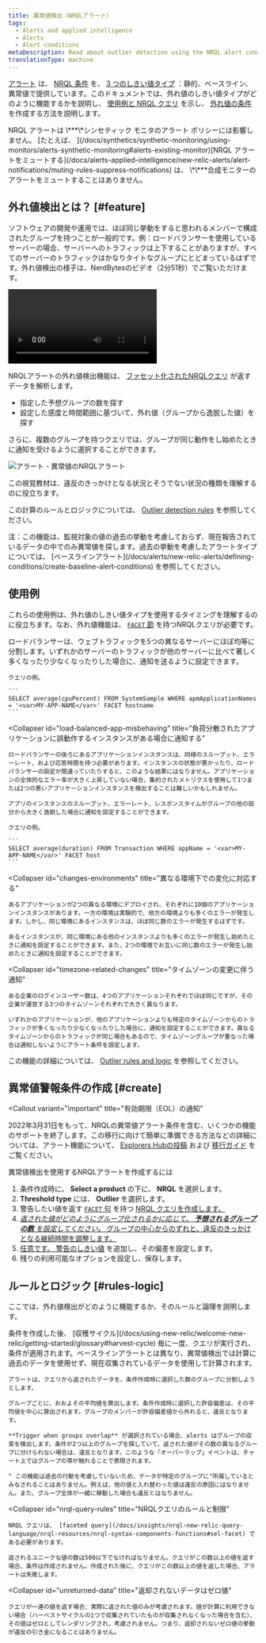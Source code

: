 ```yaml
---
title: 異常値検出（NRQLアラート）
tags:
  - Alerts and applied intelligence
  - Alerts
  - Alert conditions
metaDescription: Read about outlier detection using the NRQL alert condition type.
translationType: machine
---
```



[アラート](/docs/alerts/new-relic-alerts/getting-started/introduction-new-relic-alerts) は、 [NRQL 条件](/docs/alerts/new-relic-alerts/defining-conditions/create-alert-conditions-nrql-queries) を、 [3 つのしきい値タイプ](/docs/alerts/new-relic-alerts/defining-conditions/create-alert-conditions-nrql-queries#threshold-types) ：静的、ベースライン、異常値で提供しています。このドキュメントでは、外れ値のしきい値タイプがどのように機能するかを説明し、 [使用例と NRQL クエリ](#example-use-cases) を示し、 [外れ値の条件](#create) を作成する方法を説明します。

<Callout variant="important">
  NRQL アラートは \***\*シンセティック モニタのアラート ポリシーには影響しません。 [たとえば、 ](/docs/synthetics/synthetic-monitoring/using-monitors/alerts-synthetic-monitoring#alerts-existing-monitor)[NRQL アラートをミュートする](/docs/alerts-applied-intelligence/new-relic-alerts/alert-notifications/muting-rules-suppress-notifications) は、 \*\***合成モニターのアラートをミュートすることはありません。
</Callout>

## 外れ値検出とは？ [#feature]

ソフトウェアの開発や運用では、ほぼ同じ挙動をすると思われるメンバーで構成されたグループを持つことが一般的です。例：ロードバランサーを使用しているサーバーの場合、サーバーへのトラフィックは上下することがありますが、すべてのサーバーのトラフィックはかなりタイトなグループにとどまっているはずです。外れ値検出の様子は、NerdBytesのビデオ（2分51秒）でご覧いただけます。

<Video
  id="_Hh7HZViJW8"
  type="youtube"
/>

NRQLアラートの外れ値検出機能は、 [ファセット化されたNRQLクエリ](/docs/insights/nrql-new-relic-query-language/nrql-resources/nrql-syntax-components-functions#sel-facet) が返すデータを解析します。

* 指定した予想グループの数を探す
* 設定した感度と時間範囲に基づいて、外れ値（グループから逸脱した値）を探す

さらに、複数のグループを持つクエリでは、グループが同じ動作をし始めたときに通知を受けるように選択することができます。

<img
  src={nrqlOutlierViolations}
  title="NRQL_outlier_violations.png"
  alt="アラート - 異常値のNRQLアラート"
/>

<figcaption>
  この視覚教材は、違反のきっかけとなる状況とそうでない状況の種類を理解するのに役立ちます。
</figcaption>

この計算のルールとロジックについては、 [Outlier detection rules](#rules-logic) を参照してください。

<Callout variant="tip">
  注：この機能は、監視対象の値の過去の挙動を考慮しておらず、現在報告されているデータの中でのみ異常値を探します。過去の挙動を考慮したアラートタイプについては、 [ベースラインアラート](/docs/alerts/new-relic-alerts/defining-conditions/create-baseline-alert-conditions) を参照してください。
</Callout>

## 使用例

これらの使用例は、外れ値のしきい値タイプを使用するタイミングを理解するのに役立ちます。なお、外れ値機能は、 [`FACET` 節](/docs/insights/nrql-new-relic-query-language/nrql-resources/nrql-syntax-components-functions#sel-facet) を持つNRQLクエリが必要です。

<CollapserGroup>
  <Collapser
    id="load-balanced-servers-uneven"
    title="ロードバランスされたサーバーの負荷が不均一になった場合に通知する"
  >
    ロードバランサーは、ウェブトラフィックを5つの異なるサーバーにほぼ均等に分割します。いずれかのサーバーのトラフィックが他のサーバーに比べて著しく多くなったり少なくなったりした場合に、通知を送るように設定できます。

    クエリの例。

    ```
    SELECT average(cpuPercent) FROM SystemSample WHERE apmApplicationNames = '<var>MY-APP-NAME</var>' FACET hostname
    ```
  </Collapser>

  <Collapser
    id="load-balanced-app-misbehaving"
    title="負荷分散されたアプリケーションに誤動作するインスタンスがある場合に通知する"
  >
    ロードバランサーの後ろにあるアプリケーションインスタンスは、同様のスループット、エラーレート、および応答時間を持つ必要があります。インスタンスの状態が悪かったり、ロードバランサーの設定が間違っていたりすると、このような結果にはなりません。アプリケーションの全体的なエラー率が大きく上昇していない場合、集約されたメトリクスを使用して1つまたは2つの悪いアプリケーションインスタンスを検出することは難しいかもしれません。

    アプリのインスタンスのスループット、エラーレート、レスポンスタイムがグループの他の部分から大きく逸脱した場合に通知を設定することができます。

    クエリの例。

    ```
    SELECT average(duration) FROM Transaction WHERE appName = '<var>MY-APP-NAME</var>' FACET host
    ```
  </Collapser>

  <Collapser
    id="changes-environments"
    title="異なる環境下での変化に対応する"
  >
    あるアプリケーションが2つの異なる環境にデプロイされ、それぞれに10個のアプリケーションインスタンスがあります。一方の環境は実験的で、他方の環境よりも多くのエラーが発生します。しかし、同じ環境にあるインスタンスは、ほぼ同じ数のエラーが発生するはずです。

    あるインスタンスが、同じ環境にある他のインスタンスよりも多くのエラーが発生し始めたときに通知を設定することができます。また、2つの環境でお互いに同じ数のエラーが発生し始めたときに通知を設定することができます。
  </Collapser>

  <Collapser
    id="timezone-related-changes"
    title="タイムゾーンの変更に伴う通知"
  >
    ある企業のログインユーザー数は、4つのアプリケーションそれぞれでほぼ同じですが、その企業が運営する3つのタイムゾーンそれぞれで大きく異なります。

    いずれかのアプリケーションが、他のアプリケーションよりも特定のタイムゾーンからのトラフィックが多くなったり少なくなったりした場合に、通知を設定することができます。異なるタイムゾーンからのトラフィックが同じ場合もあるので、タイムゾーングループが重なった場合は通知しないようにアラート条件を設定します。
  </Collapser>
</CollapserGroup>

この機能の詳細については、 [Outlier rules and logic](#rules-logic) を参照してください。

## 異常値警報条件の作成 [#create]

<Callout
  variant="important"
  title="有効期限（EOL）の通知"
>
  2022年3月31日をもって、NRQLの異常値アラート条件を含む、いくつかの機能のサポートを終了します。この移行に向けて簡単に準備できる方法などの詳細については、アラート機能について、 [Explorers Hubの投稿](https://discuss.newrelic.com/t/nrql-outlier-alert-conditions-end-of-life/164167) および [移行ガイド](https://docs.newrelic.com/docs/alerts-applied-intelligence/transition-guide#) をご覧ください。
</Callout>

異常値検出を使用するNRQLアラートを作成するには

1. 条件作成時に、 **Select a product** の下に、 **NRQL** を選択します。
2. **Threshold type** には、 **Outlier** を選択します。
3. 警告したい値を返す [`FACET` 句](/docs/insights/nrql-new-relic-query-language/nrql-resources/nrql-syntax-components-functions#sel-facet) を持つ [NRQL クエリを作成します。](/docs/alerts/new-relic-alerts/defining-conditions/create-alert-conditions-nrql-queries#syntax)
4. [_返された値がどのようにグループ化されるかに応じて、 **予想されるグループの数** を設定してください。_ グループの中心からのずれと、違反のきっかけとなる継続時間を調整します。](/docs/alerts/new-relic-alerts/defining-conditions/create-alert-conditions-nrql-queries#syntax)
5. [任意です。 ](/docs/alerts/new-relic-alerts/defining-conditions/create-alert-conditions-nrql-queries#syntax)[警告のしきい値](/docs/alerts/new-relic-alerts/defining-conditions/define-thresholds-trigger-alert#threshold-levels) を追加し、その偏差を設定します。
6. 残りの利用可能なオプションを設定し、保存します。

## ルールとロジック [#rules-logic]

ここでは、外れ値検出がどのように機能するか、そのルールと論理を説明します。

<CollapserGroup>
  <Collapser
    id="alert-logic"
    title="警報条件ロジックの詳細"
  >
    条件を作成した後、 [収穫サイクル](/docs/using-new-relic/welcome-new-relic/getting-started/glossary#harvest-cycle) 毎に一度、クエリが実行され、条件が適用されます。ベースラインアラートとは異なり、異常値検出では計算に過去のデータを使用せず、現在収集されているデータを使用して計算されます。

    アラートは、クエリから返されたデータを、条件作成時に選択した数のグループに分割しようとします。

    グループごとに、おおよその平均値を算出します。条件作成時に選択した許容偏差は、その平均値を中心に算出されます。グループのメンバーが許容偏差値から外れると、違反となります。

    **Trigger when groups overlap** が選択されている場合、alerts はグループの収束を検出します。条件が2つ以上のグループを探していて、返された値がその数の異なるグループに分けられない場合は、違反となります。このような「オーバーラップ」イベントは、チャート上ではグループの帯が触れることで表現されます。

    " この機能は過去の行動を考慮していないため、データが特定のグループに"所属しているとみなされることはありません。例えば、他の値と入れ替わった値は違反の原因にはなりません。また、グループ全体が一緒に移動した場合も違反とはなりません。
  </Collapser>

  <Collapser
    id="nrql-query-rules"
    title="NRQLクエリのルールと制限"
  >
    NRQL クエリは、 [faceted query](/docs/insights/nrql-new-relic-query-language/nrql-resources/nrql-syntax-components-functions#sel-facet) である必要があります。

    返されるユニークな値の数は500以下でなければなりません。クエリがこの数以上の値を返す場合、条件は作成されません。作成された後に、クエリがこの数以上の値を返した場合、アラートは失敗します。
  </Collapser>

  <Collapser
    id="unreturned-data"
    title="返却されないデータはゼロ値"
  >
    クエリが一連の値を返す場合、実際に返された値のみが考慮されます。値が計算に利用できない場合（ハーベストサイクルの1つで収集されていたものが収集されなくなった場合を含む）、その値はゼロとしてレンダリングされ、考慮されません。つまり、返却されないゼロ値の挙動が違反の引き金になることはありません。
  </Collapser>
</CollapserGroup>
